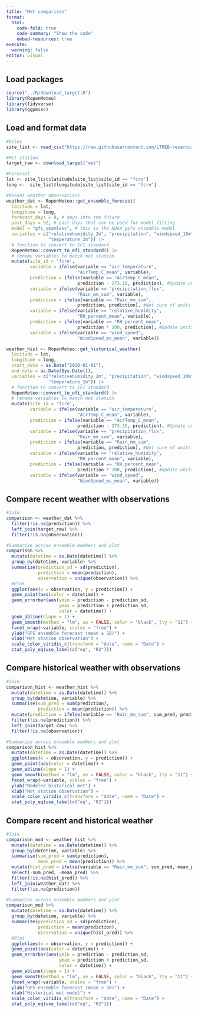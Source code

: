 ```yaml
---
title: "Met comparison"
format:
  html:
    code-fold: true
    code-summary: "Show the code"
    embed-resources: true
execute:
  warning: false
editor: visual
---
```


## Load packages
```r
source("../R/download_target.R")
library(RopenMeteo)
library(tidyverse)
library(ggpmisc)
```

## Load and format data
```r
#Sites
site_list <- read_csv("https://raw.githubusercontent.com/LTREB-reservoirs/vera4cast/main/vera4cast_field_site_metadata.csv", show_col_types = FALSE)

#Met station
target_raw <- download_target("met")

#Forecast
lat <- site_list$latitude[site_list$site_id == "fcre"]
long <-  site_list$longitude[site_list$site_id == "fcre"]

#Recent weather observations
weather_dat <- RopenMeteo::get_ensemble_forecast(
  latitude = lat,
  longitude = long,
  forecast_days = 0, # days into the future
  past_days = 92, # past days that can be used for model fitting
  model = "gfs_seamless", # this is the NOAA gefs ensemble model
  variables = c("relativehumidity_2m", "precipitation", "windspeed_10m", 
                "temperature_2m")) |> 
  # function to convert to EFI standard
  RopenMeteo::convert_to_efi_standard() |>
  # rename variables to match met station
  mutate(site_id = 'fcre',
         variable = ifelse(variable == "air_temperature", 
                           "AirTemp_C_mean", variable),
         prediction = ifelse(variable == "AirTemp_C_mean",
                           prediction - 273.15, prediction), #Update units from K
         variable = ifelse(variable == "precipitation_flux", 
                           "Rain_mm_sum", variable),
         prediction = ifelse(variable == "Rain_mm_sum",
                           prediction, prediction), #Not sure of units
         variable = ifelse(variable == "relative_humidity", 
                           "RH_percent_mean", variable),
         prediction = ifelse(variable == "RH_percent_mean",
                           prediction * 100, prediction), #Update units to %
         variable = ifelse(variable == "wind_speed", 
                           "WindSpeed_ms_mean", variable))

weather_hist <- RopenMeteo::get_historical_weather(
  latitude = lat,
  longitude = long,
  start_date = as.Date("2010-01-01"),
  end_date = as.Date(Sys.Date()),
  variables = c("relativehumidity_2m", "precipitation", "windspeed_10m", 
                "temperature_2m")) |> 
  # function to convert to EFI standard
  RopenMeteo::convert_to_efi_standard() |>
  # rename variables to match met station
  mutate(site_id = 'fcre',
         variable = ifelse(variable == "air_temperature", 
                           "AirTemp_C_mean", variable),
         prediction = ifelse(variable == "AirTemp_C_mean",
                           prediction - 273.15, prediction), #Update units from K
         variable = ifelse(variable == "precipitation_flux", 
                           "Rain_mm_sum", variable),
         prediction = ifelse(variable == "Rain_mm_sum",
                           prediction, prediction), #Not sure of units
         variable = ifelse(variable == "relative_humidity", 
                           "RH_percent_mean", variable),
         prediction = ifelse(variable == "RH_percent_mean",
                           prediction * 100, prediction), #Update units to %
         variable = ifelse(variable == "wind_speed", 
                           "WindSpeed_ms_mean", variable))
```

## Compare recent weather with observations
```r
#Join
comparison <- weather_dat %>%
  filter(!is.na(prediction)) %>%
  left_join(target_raw) %>%
  filter(!is.na(observation)) 

#Summarize across ensemble members and plot
comparison %>%
  mutate(datetime = as.Date(datetime)) %>%
  group_by(datetime, variable) %>%
  summarize(prediction_sd = sd(prediction),
            prediction = mean(prediction),
            observation = unique(observation)) %>%
  #Plot
  ggplot(aes(x = observation, y = prediction)) +
  geom_point(aes(color = datetime)) +
  geom_errorbar(aes(ymin = prediction - prediction_sd, 
                    ymax = prediction + prediction_sd,
                    color = datetime)) +
  geom_abline(slope = 1) +
  geom_smooth(method = "lm", se = FALSE, color = "black", lty = "11") +
  facet_wrap(~variable, scales = "free") +
  ylab("GFS ensemble forecast (mean ± SD)") +
  xlab("Met station observation") +
  scale_color_viridis_c(transform = "date", name = "Date") +
  stat_poly_eq(use_label(c("eq", "R2")))
```

## Compare historical weather with observations
```r
#Join
comparison_hist <- weather_hist %>%
  mutate(datetime = as.Date(datetime)) %>%
  group_by(datetime, variable) %>%
  summarise(sum_pred = sum(prediction),
            prediction = mean(prediction)) %>%
  mutate(prediction = ifelse(variable == "Rain_mm_sum", sum_pred, prediction)) %>%
  filter(!is.na(prediction)) %>%
  left_join(target_raw) %>%
  filter(!is.na(observation)) 

#Summarize across ensemble members and plot
comparison_hist %>%
  mutate(datetime = as.Date(datetime)) %>%
  ggplot(aes(x = observation, y = prediction)) +
  geom_point(aes(color = datetime)) +
  geom_abline(slope = 1) +
  geom_smooth(method = "lm", se = FALSE, color = "black", lty = "11") +
  facet_wrap(~variable, scales = "free") +
  ylab("Modeled historical met") +
  xlab("Met station observation") +
  scale_color_viridis_c(transform = "date", name = "Date") +
  stat_poly_eq(use_label(c("eq", "R2")))
```

## Compare recent and historical weather
```r
#Join
comparison_mod <- weather_hist %>%
  mutate(datetime = as.Date(datetime)) %>%
  group_by(datetime, variable) %>%
  summarise(sum_pred = sum(prediction),
            mean_pred = mean(prediction)) %>%
  mutate(hist_pred = ifelse(variable == "Rain_mm_sum", sum_pred, mean_pred)) %>%
  select(-sum_pred, -mean_pred) %>%
  filter(!is.na(hist_pred)) %>%
  left_join(weather_dat) %>%
  filter(!is.na(prediction)) 

#Summarize across ensemble members and plot
comparison_mod %>%
  mutate(datetime = as.Date(datetime)) %>%
  group_by(datetime, variable) %>%
  summarize(prediction_sd = sd(prediction),
            prediction = mean(prediction),
            observation = unique(hist_pred)) %>%
  #Plot
  ggplot(aes(x = observation, y = prediction)) +
  geom_point(aes(color = datetime)) +
  geom_errorbar(aes(ymin = prediction - prediction_sd, 
                    ymax = prediction + prediction_sd,
                    color = datetime)) +
  geom_abline(slope = 1) +
  geom_smooth(method = "lm", se = FALSE, color = "black", lty = "11") +
  facet_wrap(~variable, scales = "free") +
  ylab("GFS ensemble forecast (mean ± SD)") +
  xlab("Historical met model") +
  scale_color_viridis_c(transform = "date", name = "Date") +
  stat_poly_eq(use_label(c("eq", "R2")))
```

